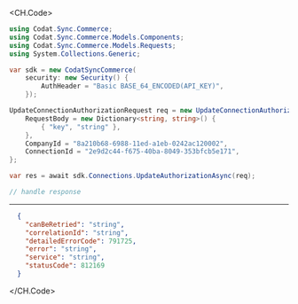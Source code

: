 
<CH.Code>
```csharp UpdateAuthorization.cs
using Codat.Sync.Commerce;
using Codat.Sync.Commerce.Models.Components;
using Codat.Sync.Commerce.Models.Requests;
using System.Collections.Generic;

var sdk = new CodatSyncCommerce(
    security: new Security() {
        AuthHeader = "Basic BASE_64_ENCODED(API_KEY)",
    });

UpdateConnectionAuthorizationRequest req = new UpdateConnectionAuthorizationRequest() {
    RequestBody = new Dictionary<string, string>() {
        { "key", "string" },
    },
    CompanyId = "8a210b68-6988-11ed-a1eb-0242ac120002",
    ConnectionId = "2e9d2c44-f675-40ba-8049-353bfcb5e171",
};

var res = await sdk.Connections.UpdateAuthorizationAsync(req);

// handle response
```
---

```json Example Response
  {
    "canBeRetried": "string",
    "correlationId": "string",
    "detailedErrorCode": 791725,
    "error": "string",
    "service": "string",
    "statusCode": 812169
  }
```
</CH.Code>
